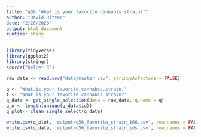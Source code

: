 ```yaml
---
title: "q56 'What is your favorite cannabis strain?'"
author: "David Ritter"
date: "2/20/2020"
output: html_document
runtime: shiny
---
```


```r
library(tidyverse)
library(ggplot2)
library(stringr)
source("helper.R")
```

```r
raw_data <- read.csv("data/master.csv", stringsAsFactors = FALSE)
```

```r
q <- "What.is.your.favorite.cannabis.strain."
t <- "What is your favorite cannabis strain?"
q_data <- get_single_selection(data = raw_data, q.name = q)
q_n <- length(unique(q_data$id))
q_plot<- clean_single_select(q_data)
```

```r
write.csv(q_plot, 'output/q56_favorite_strain_166.csv', row.names = FALSE)
write.csv(q_data, 'output/q56_favorite_strain_ids.csv', row.names = FALSE)
```
